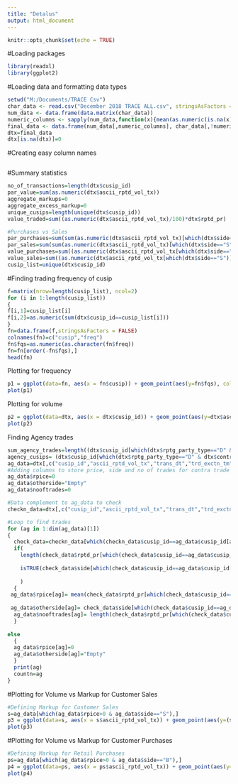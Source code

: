 ```yaml
---
title: "Detalus"
output: html_document
---
```


```r
knitr::opts_chunk$set(echo = TRUE)
```

#Loading packages
```r
library(readxl)
library(ggplot2)

```
#Loading data and formatting data types
```r
setwd("M:/Documents/TRACE Csv")
char_data <- read.csv("December 2018 TRACE ALL.csv", stringsAsFactors = F)
num_data <- data.frame(data.matrix(char_data))
numeric_columns <- sapply(num_data,function(x){mean(as.numeric(is.na(x)))<0.5})
final_data <- data.frame(num_data[,numeric_columns], char_data[,!numeric_columns])
dtx=final_data
dtx[is.na(dtx)]=0
```
#Creating easy column names
```r

```
#Summary statistics
```r
no_of_transactions=length(dtx$cusip_id)
par_value=sum(as.numeric(dtx$ascii_rptd_vol_tx))
aggregate_markups=0
aggregate_excess_markup=0
unique_cusips=length(unique(dtx$cusip_id))
value_traded=sum((as.numeric(dtx$ascii_rptd_vol_tx)/100)*dtx$rptd_pr)

#Purchases vs Sales
par_purchases=sum(sum(as.numeric(dtx$ascii_rptd_vol_tx)[which(dtx$side=="B")]))
par_sales=sum(sum(as.numeric(dtx$ascii_rptd_vol_tx)[which(dtx$side=="S")]))
value_purchases=sum((as.numeric(dtx$ascii_rptd_vol_tx[which(dtx$side=="B")])/100)*dtx$rptd_pr[which(dtx$side=="B")])
value_sales=sum((as.numeric(dtx$ascii_rptd_vol_tx[which(dtx$side=="S")])/100)*dtx$rptd_pr[which(dtx$side=="S")])
cusip_list=unique(dtx$cusip_id)
```
#Finding trading frequency of cusip
```r
f=matrix(nrow=length(cusip_list), ncol=2)
for (i in 1:length(cusip_list))
{
f[i,1]=cusip_list[i]
f[i,2]=as.numeric(sum(dtx$cusip_id==cusip_list[i]))
}
fn=data.frame(f,stringsAsFactors = FALSE)
colnames(fn)=c("cusip","freq")
fn$fqs=as.numeric(as.character(fn$freq))
fn=fn[order(-fn$fqs),]
head(fn)
```

Plotting for frequency
```r
p1 = ggplot(data=fn, aes(x = fn$cusip)) + geom_point(aes(y=fn$fqs), col="blue")
plot(p1)
```
Plotting for volume
```r
p2 = ggplot(data=dtx, aes(x = dtx$cusip_id)) + geom_point(aes(y=dtx$ascii_rptd_vol_tx/1000), col="red")
plot(p2)
```

Finding Agency trades
```r
sum_agency_trades=length((dtx$cusip_id[which(dtx$rptg_party_type=="D" & dtx$contra_party_type=="C")]))
agency_cusips= (dtx$cusip_id[which(dtx$rptg_party_type=="D" & dtx$contra_party_type=="C")])
ag_data=dtx[,c("cusip_id","ascii_rptd_vol_tx","trans_dt","trd_exctn_tm","rptg_party_type", "contra_party_type","side", "rptd_pr")][dtx$rptg_party_type=="D" & dtx$contra_party_type=="C",]
#Adding columns to store price, side and no of trades for contra trade
ag_data$rpice=0
ag_data$otherside="Empty"
ag_data$nooftrades=0

#Data complement to ag_data to check
checkn_data=dtx[,c("cusip_id","ascii_rptd_vol_tx","trans_dt","trd_exctn_tm","rptg_party_type", "contra_party_type","side", "rptd_pr")][dtx$contra_party_type!="C" & dtx$rptg_party_type=="D",]

#Loop to find trades
for (ag in 1:dim(ag_data)[1])
{
  check_data=checkn_data[which(checkn_data$cusip_id==ag_data$cusip_id[ag] & checkn_data$trans_dt==ag_data$trans_dt[ag]),]
  if(
    length(check_data$rptd_pr[which(check_data$cusip_id==ag_data$cusip_id[ag] & check_data$ascii_rptd_vol_tx==ag_data$ascii_rptd_vol_tx[ag] & check_data$trans_dt==ag_data$trans_dt[ag] & check_data$trd_exctn_tm==ag_data$trd_exctn_tm[ag])])>0 &
    
    isTRUE(check_data$side[which(check_data$cusip_id==ag_data$cusip_id[ag] & check_data$ascii_rptd_vol_tx==ag_data$ascii_rptd_vol_tx[ag] & check_data$trans_dt==ag_data$trans_dt[ag] & check_data$trd_exctn_tm==ag_data$trd_exctn_tm[ag])]!=ag_data$side[ag])
    
    )
  {
 ag_data$rpice[ag]= mean(check_data$rptd_pr[which(check_data$cusip_id==ag_data$cusip_id[ag] & check_data$ascii_rptd_vol_tx==ag_data$ascii_rptd_vol_tx[ag] & check_data$trans_dt==ag_data$trans_dt[ag] & check_data$trd_exctn_tm==ag_data$trd_exctn_tm[ag])])
 
 ag_data$otherside[ag]= check_data$side[which(check_data$cusip_id==ag_data$cusip_id[ag] & check_data$ascii_rptd_vol_tx==ag_data$ascii_rptd_vol_tx[ag] & check_data$trans_dt==ag_data$trans_dt[ag] & check_data$trd_exctn_tm==ag_data$trd_exctn_tm[ag])][1]
  ag_data$nooftrades[ag]= length(check_data$rptd_pr[which(check_data$cusip_id==ag_data$cusip_id[ag] & check_data$ascii_rptd_vol_tx==ag_data$ascii_rptd_vol_tx[ag] & check_data$trans_dt==ag_data$trans_dt[ag] & check_data$trd_exctn_tm==ag_data$trd_exctn_tm[ag])])
  }
  
else
  {
  ag_data$rpice[ag]=0
  ag_data$otherside[ag]="Empty"
  }
  print(ag)
  countn=ag
}

```
#Plotting for Volume vs Markup for Customer Sales
```r
#Defining Markup for Customer Sales
s=ag_data[which(ag_data$rpice>0 & ag_data$side=="S"),]
p3 = ggplot(data=s, aes(x = s$ascii_rptd_vol_tx)) + geom_point(aes(y=(s$rpice-s$rptd_pr)/s$rpice), col="red")
plot(p3)

```
#Plotting for Volume vs Markup for Customer Purchases
```r
#Defining Markup for Retail Purchases
ps=ag_data[which(ag_data$rpice>0 & ag_data$side=="B"),]
p4 = ggplot(data=ps, aes(x = ps$ascii_rptd_vol_tx)) + geom_point(aes(y=(ps$rpice-ps$rptd_pr)/ps$rpice), col="green")
plot(p4)

```